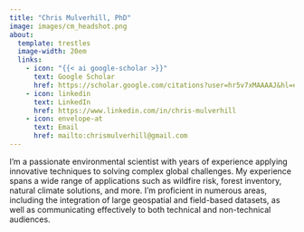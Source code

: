 ```yaml
---
title: "Chris Mulverhill, PhD"
image: images/cm_headshot.png
about:
  template: trestles
  image-width: 20em
  links: 
    - icon: "{{< ai google-scholar >}}"
      text: Google Scholar
      href: https://scholar.google.com/citations?user=hr5v7xMAAAAJ&hl=en
    - icon: linkedin
      text: LinkedIn
      href: https://www.linkedin.com/in/chris-mulverhill
    - icon: envelope-at
      text: Email
      href: mailto:chrismulverhill@gmail.com
---
```


I'm a passionate environmental scientist with years of experience applying innovative techniques to solving complex global challenges. My experience spans a wide range of applications such as wildfire risk, forest inventory, natural climate solutions, and more. I'm proficient in numerous areas, including the integration of large geospatial and field-based datasets, as well as communicating effectively to both technical and non-technical audiences.
